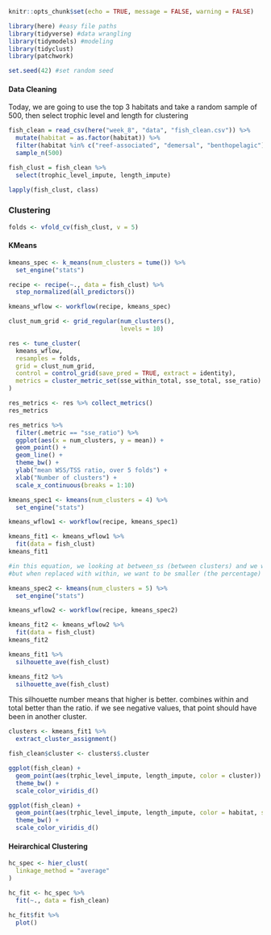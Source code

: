 ```r
knitr::opts_chunk$set(echo = TRUE, message = FALSE, warning = FALSE)

library(here) #easy file paths
library(tidyverse) #data wrangling
library(tidymodels) #modeling
library(tidyclust)
library(patchwork)

set.seed(42) #set random seed
```

#### Data Cleaning

Today, we are going to use the top 3 habitats and take a random sample of 500, then select trophic level and length for clustering

```r

fish_clean = read_csv(here("week_8", "data", "fish_clean.csv")) %>% 
  mutate(habitat = as.factor(habitat)) %>% 
  filter(habitat %in% c("reef-associated", "demersal", "benthopelagic")) %>% 
  sample_n(500)

fish_clust = fish_clean %>% 
  select(trophic_level_impute, length_impute) 

lapply(fish_clust, class)

```

### Clustering

```r
folds <- vfold_cv(fish_clust, v = 5)
```

#### KMeans

```r
kmeans_spec <- k_means(num_clusters = tume()) %>% 
  set_engine("stats")
```

```r
recipe <- recipe(~., data = fish_clust) %>% 
  step_normalized(all_predictors())

kmeans_wflow <- workflow(recipe, kmeans_spec)
```

```r
clust_num_grid <- grid_regular(num_clusters(), 
                               levels = 10)
```

```r
res <- tune_cluster(
  kmeans_wflow,
  resamples = folds,
  grid = clust_num_grid,
  control = control_grid(save_pred = TRUE, extract = identity),
  metrics = cluster_metric_set(sse_within_total, sse_total, sse_ratio)
)
```

```r
res_metrics <- res %>% collect_metrics()
res_metrics
```

```r
res_metrics %>%
  filter(.metric == "sse_ratio") %>%
  ggplot(aes(x = num_clusters, y = mean)) +
  geom_point() +
  geom_line() +
  theme_bw() +
  ylab("mean WSS/TSS ratio, over 5 folds") +
  xlab("Number of clusters") +
  scale_x_continuous(breaks = 1:10)
```

```r
kmeans_spec1 <- kmeans(num_clusters = 4) %>% 
  set_engine("stats")

kmeans_wflow1 <- workflow(recipe, kmeans_spec1)
```

```r
kmeans_fit1 <- kmeans_wflow1 %>% 
  fit(data = fish_clust)
kmeans_fit1

#in this equation, we looking at between_ss (between clusters) and we want this to be big as possible (the percentage)
#but when replaced with within, we want to be smaller (the percentage)
```

```r
kmeans_spec2 <- kmeans(num_clusters = 5) %>% 
  set_engine("stats")

kmeans_wflow2 <- workflow(recipe, kmeans_spec2)
```

```r
kmeans_fit2 <- kmeans_wflow2 %>% 
  fit(data = fish_clust)
kmeans_fit2
```

```r
kmeans_fit1 %>% 
  silhouette_ave(fish_clust)
```

```r
kmeans_fit2 %>% 
  silhouette_ave(fish_clust)
```
This silhouette number means that higher is better. combines within and total better than the ratio. if we see negative values, that point should have been in another cluster.

```r
clusters <- kmeans_fit1 %>% 
  extract_cluster_assignment()

fish_clean$cluster <- clusters$.cluster
```

```r
ggplot(fish_clean) +
  geom_point(aes(trphic_level_impute, length_impute, color = cluster)) +
  theme_bw() +
  scale_color_viridis_d()

ggplot(fish_clean) +
  geom_point(aes(trphic_level_impute, length_impute, color = habitat, shape = cluster)) +
  theme_bw() +
  scale_color_viridis_d()
```

#### Heirarchical Clustering

```r
hc_spec <- hier_clust(
  linkage_method = "average"
)
```

```r
hc_fit <- hc_spec %>% 
  fit(~., data = fish_clean)
```

```r
hc_fit$fit %>% 
  plot()
```

